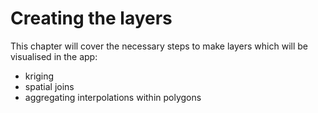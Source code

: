 # Creating the layers {#building}

This chapter will cover the necessary steps to make layers which will be visualised in the app:

* kriging
* spatial joins
* aggregating interpolations within polygons
